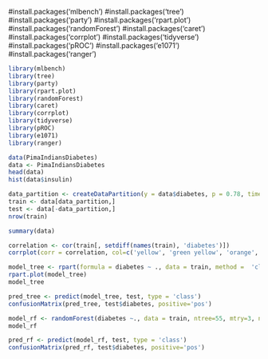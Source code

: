 #install.packages('mlbench')
#install.packages('tree')
#install.packages('party')
#install.packages('rpart.plot')
#install.packages('randomForest')
#install.packages('caret')
#install.packages('corrplot')
#install.packages('tidyverse')
#install.packages('pROC')
#install.packages('e1071')
#install.packages('ranger')
```{r}
library(mlbench)
library(tree)
library(party)
library(rpart.plot)
library(randomForest)
library(caret)
library(corrplot)
library(tidyverse)
library(pROC)
library(e1071)
library(ranger)
```
```{r}
data(PimaIndiansDiabetes)
data <- PimaIndiansDiabetes
head(data)
hist(data$insulin)
```
```{r}
data_partition <- createDataPartition(y = data$diabetes, p = 0.78, times = 1, list = FALSE)
train <- data[data_partition,]
test <- data[-data_partition,]
nrow(train)
```
```{r}
summary(data)
```
```{r}
correlation <- cor(train[, setdiff(names(train), 'diabetes')])
corrplot(corr = correlation, col=c('yellow', 'green yellow', 'orange', 'pink', 'violet', 'purple'), method = 'pie')
```
```{r}
model_tree <- rpart(formula = diabetes ~ ., data = train, method =  'class', maxdepth = 5, minsplit=2, minbucket = 1, cp=0.00)
rpart.plot(model_tree)
model_tree

```
```{r}
pred_tree <- predict(model_tree, test, type = 'class')
confusionMatrix(pred_tree, test$diabetes, positive='pos')
```
```{r}
model_rf <- randomForest(diabetes ~., data = train, ntree=55, mtry=3, nodesize=2, maxnodes=24)
model_rf
```
```{r}
pred_rf <- predict(model_rf, test, type = 'class')
confusionMatrix(pred_rf, test$diabetes, positive='pos')
```

